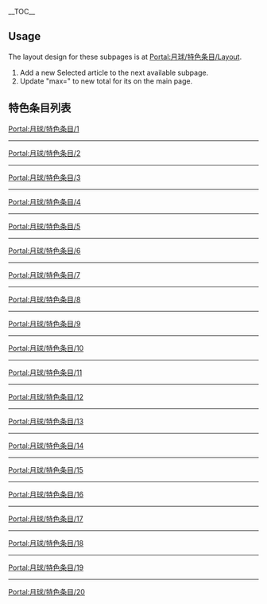 
__TOC__
== Usage ==
The layout design for these subpages is at [[Portal:月球/特色条目/Layout|Portal:月球/特色条目/Layout]].
# Add a new Selected article to the next available subpage.
# Update "max=" to new total for its {{tl|Random portal component}} on the main page.

== 特色条目列表 ==

[[Portal:月球/特色条目/1|Portal:月球/特色条目/1]]
{{Portal:月球/特色条目/1}}
----
[[Portal:月球/特色条目/2|Portal:月球/特色条目/2]]
{{Portal:月球/特色条目/2}}
----
[[Portal:月球/特色条目/3|Portal:月球/特色条目/3]]
{{Portal:月球/特色条目/3}}
----
[[Portal:月球/特色条目/4|Portal:月球/特色条目/4]]
{{Portal:月球/特色条目/4}}
----
[[Portal:月球/特色条目/5|Portal:月球/特色条目/5]]
{{Portal:月球/特色条目/5}}
----
[[Portal:月球/特色条目/6|Portal:月球/特色条目/6]]
{{Portal:月球/特色条目/6}}
----
[[Portal:月球/特色条目/7|Portal:月球/特色条目/7]]
{{Portal:月球/特色条目/7}}
----
[[Portal:月球/特色条目/8|Portal:月球/特色条目/8]]
{{Portal:月球/特色条目/8}}
----
[[Portal:月球/特色条目/9|Portal:月球/特色条目/9]]
{{Portal:月球/特色条目/9}}
----
[[Portal:月球/特色条目/10|Portal:月球/特色条目/10]]
{{Portal:月球/特色条目/10}}
----
[[Portal:月球/特色条目/11|Portal:月球/特色条目/11]]
{{Portal:月球/特色条目/11}}
----
[[Portal:月球/特色条目/12|Portal:月球/特色条目/12]]
{{Portal:月球/特色条目/12}}
----
[[Portal:月球/特色条目/13|Portal:月球/特色条目/13]]
{{Portal:月球/特色条目/13}}
----
[[Portal:月球/特色条目/14|Portal:月球/特色条目/14]]
{{Portal:月球/特色条目/14}}
----
[[Portal:月球/特色条目/15|Portal:月球/特色条目/15]]
{{Portal:月球/特色条目/15}}
----
[[Portal:月球/特色条目/16|Portal:月球/特色条目/16]]
{{Portal:月球/特色条目/16}}
----
[[Portal:月球/特色条目/17|Portal:月球/特色条目/17]]
{{Portal:月球/特色条目/17}}
----
[[Portal:月球/特色条目/18|Portal:月球/特色条目/18]]
{{Portal:月球/特色条目/18}}
----
[[Portal:月球/特色条目/19|Portal:月球/特色条目/19]]
{{Portal:月球/特色条目/19}}
----
[[Portal:月球/特色条目/20|Portal:月球/特色条目/20]]
{{Portal:月球/特色条目/20}}


<!--
== Nominations ==
请在此网页提名月球主题的特色条目

[[Category:月球主题|{{SUBPAGENAME}}]]
-->